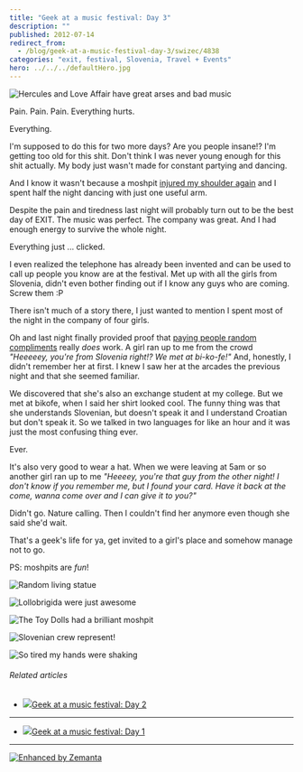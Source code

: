 ```yaml
---
title: "Geek at a music festival: Day 3"
description: ""
published: 2012-07-14
redirect_from:
  - /blog/geek-at-a-music-festival-day-3/swizec/4838
categories: "exit, festival, Slovenia, Travel + Events"
hero: ../../../defaultHero.jpg
---
```


![Hercules and Love Affair have great arses and bad music](https://swizec.com/wp-content/uploads/2012/07/photo-31-e1342283685189-1024x764.jpg "Hercules and Love Affair have great arses and bad music")

Pain. Pain. Pain. Everything hurts.

Everything.

I'm supposed to do this for two more days? Are you people insane!? I'm getting too old for this shit. Don't think I was never young enough for this shit actually. My body just wasn't made for constant partying and dancing.

And I know it wasn't because a moshpit [injured my shoulder again](https://swizec.com/blog/programmers-are-optimists/ "Programmers are optimists") and I spent half the night dancing with just one useful arm.

Despite the pain and tiredness last night will probably turn out to be the best day of EXIT. The music was perfect. The company was great. And I had enough energy to survive the whole night.

Everything just ... clicked.

I even realized the telephone has already been invented and can be used to call up people you know are at the festival. Met up with all the girls from Slovenia, didn't even bother finding out if I know any guys who are coming. Screw them :P

There isn't much of a story there, I just wanted to mention I spent most of the night in the company of four girls.

Oh and last night finally provided proof that [paying people random compliments](https://swizec.com/blog/can-you-pay-one-compliment-to-one-stranger-every-day/ "Can you pay one compliment to one stranger every day?") really _does_ work. A girl ran up to me from the crowd _"Heeeeey, you're from Slovenia right!? We met at bi-ko-fe!"_ And, honestly, I didn't remember her at first. I knew I saw her at the arcades the previous night and that she seemed familiar.

We discovered that she's also an exchange student at my college. But we met at bikofe, when I said her shirt looked cool. The funny thing was that she understands Slovenian, but doesn't speak it and I understand Croatian but don't speak it. So we talked in two languages for like an hour and it was just the most confusing thing ever.

Ever.

It's also very good to wear a hat. When we were leaving at 5am or so another girl ran up to me _"Heeeey, you're that guy from the other night! I don't know if you remember me, but I found your card. Have it back at the come, wanna come over and I can give it to you?"_

Didn't go. Nature calling. Then I couldn't find her anymore even though she said she'd wait.

That's a geek's life for ya, get invited to a girl's place and somehow manage not to go.

PS: moshpits are _fun_!

![Random living statue](https://swizec.com/wp-content/uploads/2012/07/photo-4-e1342283814117-764x1024.jpg "Random living statue")

![Lollobrigida were just awesome](https://swizec.com/wp-content/uploads/2012/07/photo-5-e1342283895969-764x1024.jpg "Lollobrigida were just awesome")

![The Toy Dolls had a brilliant moshpit](https://swizec.com/wp-content/uploads/2012/07/photo-6-e1342283964423-1024x764.jpg "The Toy Dolls had a brilliant moshpit")

![Slovenian crew represent!](https://swizec.com/wp-content/uploads/2012/07/2012-07-14_04-38-44_67-1024x768.jpg "Slovenian crew represent!")

![So tired my hands were shaking](https://swizec.com/wp-content/uploads/2012/07/photo2-e1342284117905-1024x764.jpg "So tired my hands were shaking")

###### Related articles

- [![](https://i.zemanta.com/100305583_80_80.jpg)](https://swizec.com/blog/geek-at-a-music-festival-day-2/)[Geek at a music festival: Day 2](https://swizec.com/blog/geek-at-a-music-festival-day-2/swizec/4830)

---

- [![](https://i.zemanta.com/100106846_80_80.jpg)](https://swizec.com/blog/geek-at-a-music-festival-day-1/)[Geek at a music festival: Day 1](https://swizec.com/blog/geek-at-a-music-festival-day-1/swizec/4825)

---

[![Enhanced by Zemanta](https://img.zemanta.com/zemified_e.png?x-id=4a5a2c3f-565f-447b-a78d-ccdd339c1ca7)](http://www.zemanta.com/?px "Enhanced by Zemanta")
